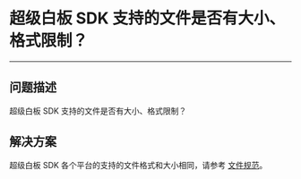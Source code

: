 # 超级白板 SDK 支持的文件是否有大小、格式限制？
---

## 问题描述
超级白板 SDK 支持的文件是否有大小、格式限制？

## 解决方案
超级白板 SDK 各个平台的支持的文件格式和大小相同，请参考 [文件规范](/article/11291)。